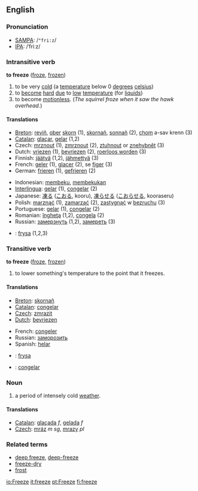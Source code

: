 ==English==
=== Pronunciation ===
*[[w:SAMPA|SAMPA]]: /<tt>"fri:z</tt>/
*[[w:IPA|IPA]]: /ˈfriːz/

=== Intransitive verb ===

'''to freeze''' ([[froze]], [[frozen]])

# to be very [[cold]] (a [[temperature]] below 0 [[degree]]s [[celsius]])
# to [[become]] [[hard]] [[due]] to [[low]] [[temperature]] (for [[liquid]]s)
# to become [[motionless]].  (''The squirrel froze when it saw the hawk overhead.'')

==== Translations ====
{{top}}
*[[Breton]]: [[reviñ]], [[ober]] [[skorn]] (1), [[skornañ]], [[sonnañ]] (2), [[chom]] a-sav krenn (3)
*[[Catalan]]: [[glaçar]], [[gelar]] (1,2)
*Czech: [[mrznout]] (1), [[zmrznout]] (2), [[ztuhnout]] or [[znehybnět]] (3)
*Dutch: [[vriezen]] (1), [[bevriezen]] (2), [[roerloos worden]] (3)
*Finnish: [[jäätyä]] (1,2), [[jähmettyä]] (3)
*French: [[geler]] (1), [[glacer]] (2), se [[figer]] (3)
*German: [[frieren]] (1), [[gefrieren]] (2)
{{mid}}
*Indonesian: [[beku|membeku]], [[beku|membekukan]]
*[[Interlingua]]: [[gelar]] (1), [[congelar]] (2)
*Japanese: [[凍る]] ([[こおる]], kooru), [[凍らせる]] ([[こおらせる]], kooraseru)
*Polish: [[marznąć]] (1), [[zamarzać]] (2), [[zastygnąć]] w [[bezruchu]] (3)
*Portuguese: [[gelar]] (1), [[congelar]] (2)
*Romanian: [[îngheţa]] (1,2), [[congela]] (2)
*Russian: [[замерзнуть]] (1,2), [[замереть]] (3) 
*{{sv}}: [[frysa]] (1,2,3)
{{bottom}}

=== Transitive verb ===

'''to freeze''' ([[froze]], [[frozen]])

# to lower something's temperature to the point that it freezes.

==== Translations ====
{{top}}
*[[Breton]]: [[skornañ]]
*[[Catalan]]: [[congelar]]
*[[Czech]]: [[zmrazit]]
*[[Dutch]]: [[bevriezen]]
{{mid}}
*French: [[congeler]]
*Russian: [[заморозить]]
*Spanish: [[helar]]
*{{sv}}: [[frysa]]
*{{pt}}: [[congelar]]
{{bottom}}

===Noun===

# a period of intensely cold [[weather]].

==== Translations ====
*[[Catalan]]: [[glaçada]] ''f'', [[gelada]] ''f''
*[[Czech]]: [[mráz]] ''m'' ''sg'', [[mrazy]]  ''pl''

===Related terms===
*[[deep freeze]], [[deep-freeze]]
*[[freeze-dry]]
*[[frost]]

[[io:Freeze]]
[[it:freeze]]
[[pt:Freeze]]
[[fi:freeze]]